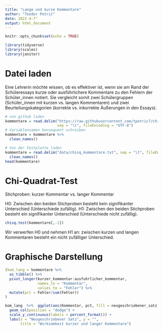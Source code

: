 ```yaml
---
title: "Lange und kurze Kommentare"
author: "Teodor Petrič"
date: 2021-4-7"
output: html_document
---
```


```r
knitr::opts_chunk$set(echo = TRUE)
```

```r
library(tidyverse)
library(scales)
library(janitor)

```

# Datei laden

Eine Lehrerin möchte wissen, ob es effektiver ist, wenn sie am Rand der Schüleressays kurze oder ausführlichere Kommentare zu den Fehlern der Schüler_innen notiert. Sie vergleicht somit zwei Schülergruppen (Schüler_innen mit kurzen vs. langen Kommentaren) und zwei Beurteilungskategorien (korrekte vs. inkorrekte Äußerungen in den Essays).

```r
# von github laden
kommentare = read.delim("https://raw.githubusercontent.com/tpetric7/chi-sq/main/data/chisq_kommentare.txt",
                        sep = "\t", fileEncoding = "UTF-8")
# Variablennamen konsequent schreiben
kommentare = kommentare %>% 
  clean_names()

# Von der Festplatte laden
kommentare = read.delim("data/chisq_kommentare.txt", sep = "\t", fileEncoding = "UTF-8") %>% 
  clean_names()
head(kommentare)

```

# Chi-Quadrat-Test

Stichproben: kurzer Kommentar vs. langer Kommentar

H0: Zwischen den beiden Stichproben besteht kein signifikanter Unterschied (Unterschiede zufällig).
H1: Zwischen den beiden Stichproben besteht ein signifikanter Unterschied (Unterschiede nicht zufällig).

```r
chisq.test(kommentare[,-1])

```

Wir verwerfen H0 und nehmen H1 an: zwischen kurzen und langen Kommentaren besteht ein nicht zufälliger Unterschied.


# Graphische Darstellung

```r
(kom_lang = kommentare %>% 
  as_tibble() %>% 
  pivot_longer(kurzer_kommentar:ausfuhrlicher_kommentar, 
               names_to = "Kommentar",
               values_to = "Fehler") %>% 
  mutate(pct = Fehler/sum(Fehler))
)

kom_lang  %>%  ggplot(aes(Kommentar, pct, fill = neugeschriebener_satz)) +
  geom_col(position = "dodge") +
  scale_y_continuous(labels = percent_format()) +
  labs(x = "Neugeschriebener Satz", y = "",
       title = "Wirksamkeit kurzer und langer Kommentare")

```

